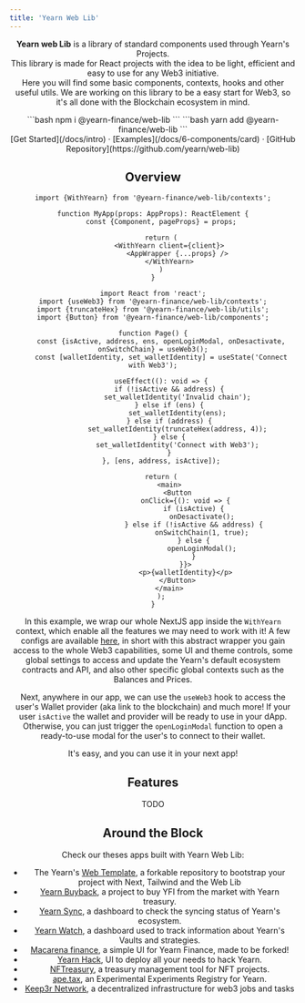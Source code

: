 ```yaml
---
title: 'Yearn Web Lib'
---
```



<Header />

**Yearn web Lib** is a library of standard components used through Yearn's Projects.  
This library is made for React projects with the idea to be light, efficient and easy to use for any Web3 initiative.  
Here you will find some basic components, contexts, hooks and other useful utils. We are working on this library to be a easy start for Web3, so it's all done with the Blockchain ecosystem in mind.


<div className="max-w-xs mx-auto mt-5 mb-8 text-center install">
	<Nextra.Tabs items={['npm', 'yarn']}>
		<Nextra.Tab>
			```bash
			npm i @yearn-finance/web-lib
			```
		</Nextra.Tab>
		<Nextra.Tab>
			```bash
			yarn add @yearn-finance/web-lib
			```
		</Nextra.Tab>
	</Nextra.Tabs>
</div>

<div className="mb-20 text-center">
[Get Started](/docs/intro) · [Examples](/docs/6-components/card) ·
[GitHub Repository](https://github.com/yearn/web-lib)
</div>

## Overview

```tsx
import {WithYearn} from '@yearn-finance/web-lib/contexts';

function MyApp(props: AppProps): ReactElement {
	const {Component, pageProps} = props;

	return (
		<WithYearn client={client}>
			<AppWrapper {...props} />
		</WithYearn>
	)
}
```

```tsx
import React from 'react';
import {useWeb3} from '@yearn-finance/web-lib/contexts';
import {truncateHex} from '@yearn-finance/web-lib/utils';
import {Button} from '@yearn-finance/web-lib/components';

function Page() {
	const {isActive, address, ens, openLoginModal, onDesactivate, onSwitchChain} = useWeb3();
	const [walletIdentity, set_walletIdentity] = useState('Connect with Web3');
	
	useEffect((): void => {
		if (!isActive && address) {
			set_walletIdentity('Invalid chain');
		} else if (ens) {
			set_walletIdentity(ens);
		} else if (address) {
			set_walletIdentity(truncateHex(address, 4));
		} else {
			set_walletIdentity('Connect with Web3');
		}
	}, [ens, address, isActive]);

	return (
		<main>
			<Button
				onClick={(): void => {
					if (isActive) {
						onDesactivate();
					} else if (!isActive && address) {
						onSwitchChain(1, true);
					} else {
						openLoginModal();
					}
				}}>
				<p>{walletIdentity}</p>
			</Button>
		</main>
	);
}
```

In this example, we wrap our whole NextJS app inside the `WithYearn` context, which enable all the features we may need to work with it! A few configs are available [here](/docs/contexts/withYearn), in short with this abstract wrapper you gain access to the whole Web3 capabilities, some UI and theme controls, some global settings to access and update the Yearn's default ecosystem contracts and API, and also other specific global contexts such as the Balances and  Prices.  
  
Next, anywhere in our app, we can use the `useWeb3` hook to access the user's Wallet provider (aka link to the blockchain) and much more! If your user `isActive` the wallet and provider will be ready to use in your dApp. Otherwise, you can just trigger the `openLoginModal` function to open a ready-to-use modal for the user's to connect to their wallet.  
   
It's easy, and you can use it in your next app!

## Features
TODO

## Around the Block
Check our theses apps built with Yearn Web Lib:  
- The Yearn's [Web Template](https://github.com/yearn/web-template), a forkable repository to bootstrap your project with Next, Tailwind and the Web Lib
- [Yearn Buyback](https://buyback.yearn.finance/), a project to buy YFI from the market with Yearn treasury.
- [Yearn Sync](https://sync.yearn.farm/), a dashboard to check the syncing status of Yearn's ecosystem.
- [Yearn Watch](https://yearn.watch), a dashboard used to track information about Yearn's Vaults and strategies.
- [Macarena finance](https://macarena.finance/), a simple UI for Yearn Finance, made to be forked!
- [Yearn Hack](https://hack.yearn.farm/), UI to deploy all your needs to hack Yearn.
- [NFTreasury](https://nft-reasury.vercel.app/), a treasury management tool for NFT projects.
- [ape.tax](https://ape.tax/), an Experimental Experiments Registry for Yearn.
- [Keep3r Network](https://keep3r.network/), a decentralized infrastructure for web3 jobs and tasks
